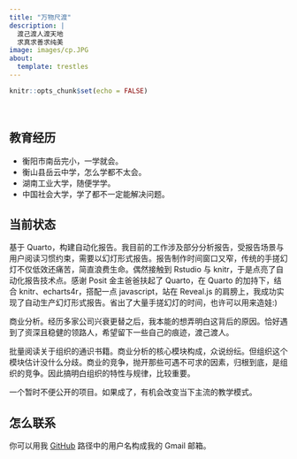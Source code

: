 ```yaml
---
title: "万物尺渡"
description: |
  渡己渡人渡天地 
  求真求善求纯美
image: images/cp.JPG
about:
  template: trestles
---
```


```r
knitr::opts_chunk$set(echo = FALSE)
```

<br>

## 教育经历

* 衡阳市南岳完小，一学就会。
* 衡山县岳云中学，怎么学都不太会。
* 湖南工业大学，随便学学。
* 中国社会大学，学了都不一定能解决问题。

## 当前状态

基于 Quarto，构建自动化报告。我目前的工作涉及部分分析报告，受报告场景与用户阅读习惯约束，需要以幻灯形式报告。报告制作时间窗口又窄，传统的手搓幻灯不仅低效还痛苦，简直浪费生命。偶然接触到 Rstudio 与 knitr，于是点亮了自动化报告技术点。感谢 Posit 金主爸爸扶起了 Quarto，在 Quarto 的加持下，结合 knitr、echarts4r，搭配一点 javascript，站在 Reveal.js 的肩膀上，我成功实现了自动生产幻灯形式报告。省出了大量手搓幻灯的时间，也许可以用来造娃:)

商业分析。经历多家公司兴衰更替之后，我本能的想弄明白这背后的原因。恰好遇到了资深且稳健的领路人，希望留下一些自己的痕迹，渡己渡人。

批量阅读关于组织的通识书籍。商业分析的核心模块构成，众说纷纭。但组织这个模块估计没什么分歧。商业的竞争，抛开那些可遇不可求的因素，归根到底，是组织的竞争。因此搞明白组织的特性与规律，比较重要。

一个暂时不便公开的项目。如果成了，有机会改变当下主流的教学模式。

## 怎么联系

你可以用我 [GitHub](https://github.com/tanchangde) 路径中的用户名构成我的 Gmail 邮箱。
